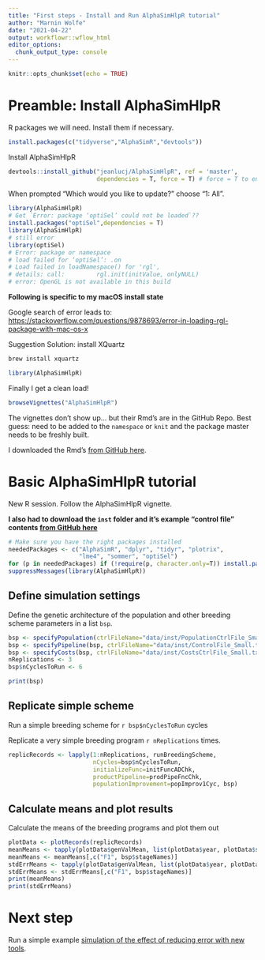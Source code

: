 ```yaml
---
title: "First steps - Install and Run AlphaSimHlpR tutorial"
author: "Marnin Wolfe"
date: "2021-04-22"
output: workflowr::wflow_html
editor_options:
  chunk_output_type: console
---
```



```r
knitr::opts_chunk$set(echo = TRUE)
```

# Preamble: Install AlphaSimHlpR

R packages we will need. Install them if necessary.

```r
install.packages(c("tidyverse","AlphaSimR","devtools"))
```

Install AlphaSimHlpR

```r
devtools::install_github("jeanlucj/AlphaSimHlpR", ref = 'master', 
                         dependencies = T, force = T) # force = T to ensure I get a fresh install
```

When prompted "Which would you like to update?" choose "1: All".

```r
library(AlphaSimHlpR)
# Get `Error: package ‘optiSel’ could not be loaded`??
install.packages("optiSel",dependencies = T)
library(AlphaSimHlpR)
# still error
library(optiSel)
# Error: package or namespace 
# load failed for ‘optiSel’: .on
# Load failed in loadNamespace() for 'rgl', 
# details: call:         rgl.init(initValue, onlyNULL) 
# error: OpenGL is not available in this build
```

**Following is specific to my macOS install state**

Google search of error leads to: <https://stackoverflow.com/questions/9878693/error-in-loading-rgl-package-with-mac-os-x>

Suggestion Solution: install XQuartz

```bash
brew install xquartz
```

```r
library(AlphaSimHlpR)
```

Finally I get a clean load!

```r
browseVignettes("AlphaSimHlpR")
```

The vignettes don't show up... but their Rmd's are in the GitHub Repo. Best guess: need to be added to the `namespace` or `knit` and the package master needs to be freshly built.

I downloaded the Rmd's [from GitHub here](https://github.com/jeanlucj/AlphaSimHlpR/tree/master/vignettes).

# Basic AlphaSimHlpR tutorial

New R session. Follow the AlphaSimHlpR vignette.

**I also had to download the `inst` folder and it's example "control file" contents [from GitHub here](https://github.com/jeanlucj/AlphaSimHlpR/tree/master/inst)**

```r
# Make sure you have the right packages installed
neededPackages <- c("AlphaSimR", "dplyr", "tidyr", "plotrix", 
                    "lme4", "sommer", "optiSel")
for (p in neededPackages) if (!require(p, character.only=T)) install.packages(p)
suppressMessages(library(AlphaSimHlpR))
```

## Define simulation settings

Define the genetic architecture of the population and other breeding scheme parameters in a list `bsp`.

```r
bsp <- specifyPopulation(ctrlFileName="data/inst/PopulationCtrlFile_Small.txt")
bsp <- specifyPipeline(bsp, ctrlFileName="data/inst/ControlFile_Small.txt")
bsp <- specifyCosts(bsp, ctrlFileName="data/inst/CostsCtrlFile_Small.txt")
nReplications <- 3
bsp$nCyclesToRun <- 6

print(bsp)
```

## Replicate simple scheme

Run a simple breeding scheme for `r bsp$nCyclesToRun` cycles

Replicate a very simple breeding program `r nReplications` times.

```r
replicRecords <- lapply(1:nReplications, runBreedingScheme, 
                        nCycles=bsp$nCyclesToRun, 
                        initializeFunc=initFuncADChk, 
                        productPipeline=prodPipeFncChk, 
                        populationImprovement=popImprov1Cyc, bsp)
```

## Calculate means and plot results

Calculate the means of the breeding programs and plot them out

```r
plotData <- plotRecords(replicRecords)
meanMeans <- tapply(plotData$genValMean, list(plotData$year, plotData$stage), mean)
meanMeans <- meanMeans[,c("F1", bsp$stageNames)]
stdErrMeans <- tapply(plotData$genValMean, list(plotData$year, plotData$stage), std.error)
stdErrMeans <- stdErrMeans[,c("F1", bsp$stageNames)]
print(meanMeans)
print(stdErrMeans)
```

# Next step

Run a simple example [simulation of the effect of reducing error with new tools](example-simulation-reducing-error-with-new-tools.html).

